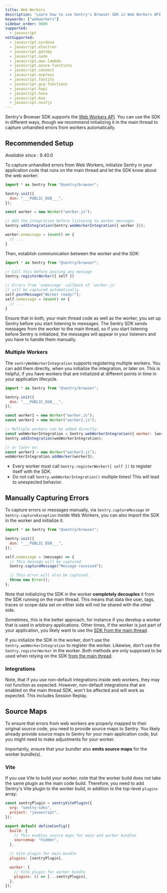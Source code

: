 ```yaml
---
title: Web Workers
description: "Learn how to use Sentry's Browser SDK in Web Workers API."
keywords: ["webworkers"]
sidebar_order: 9000
supported:
  - javascript
notSupported:
  - javascript.cordova
  - javascript.electron
  - javascript.gatsby
  - javascript.node
  - javascript.aws-lambda
  - javascript.azure-functions
  - javascript.connect
  - javascript.express
  - javascript.fastify
  - javascript.gcp-functions
  - javascript.hapi
  - javascript.hono
  - javascript.koa
  - javascript.nestjs
---
```


Sentry's Browser SDK supports the [Web Workers API](https://developer.mozilla.org/en-US/docs/Web/API/Web_Workers_API).
You can use the SDK in different ways, though we recommend initializing it in the main thread to capture unhandled errors from workers automatically.

## Recommended Setup

_Available since_ : 9.40.0

To capture unhandled errors from Web Workers, initialize Sentry in your application code that runs on the main thread 
and let the SDK know about the web worker:

```javascript {filename:index.js} {1-5,9-10}
import * as Sentry from "@sentry/browser";

Sentry.init({
  dsn: "___PUBLIC_DSN___",
});

const worker = new Worker("worker.js");

// Add the integration before listening to worker messages
Sentry.addIntegration(Sentry.webWorkerIntegration({ worker }));

worker.onmessage = (event) => {
  // ...
}
```

Then, establish communication between the worker and the SDK:

```javascript {filename:worker.js}{1-4}
import * as Sentry from "@sentry/browser";

// Call this before posting any message
Sentry.registerWorker({ self })

// Errors from `onmessage` callback of `worker.js`
// will be captured automatically.
self.postMessage("Worker ready!");
self.onmessage = (event) => {
  // ...
}
```

<Alert level="warning" title="The Order Matters">

Ensure that in both, your main thread code as well as the worker, you set up Sentry before you start listening to messages.
The Sentry SDK sends messages from the worker to the main thread, so if you start listening before Sentry is initialized, 
the messages will appear in your listeners and you have to handle them manually.

</Alert>

### Multiple Workers

The `sentryWebWorkerIntegration` supports registering multiple workers. 
You can add them directly, when you initialize the integration, or later on. 
This is helpful, if you have workers that are initialized at different points in time in your application lifecycle.

```javascript {filename:index.js} {1-5, 10-14, 18}
import * as Sentry from "@sentry/browser";

Sentry.init({
  dsn: "___PUBLIC_DSN___",
});

const worker1 = new Worker("worker.js");
const worker2 = new Worker("worker2.js");

// Multiple workers can be added directly:
const webWorkerIntegration = Sentry.webWorkerIntegration({ worker: [worker1, worker2] });
Sentry.addIntegration(webWorkerIntegration);

// or later on:
const worker3 = new Worker("worker3.js");
webWorkerIntegration.addWorker(worker3);
```

<Alert level="warning" title="Keep in Mind">

- Every worker must call `Sentry.registerWorker({ self })` to register itself with the SDK.
- Do not call `Sentry.webWorkerIntegration()` multiple times! This will lead to unexpected behavior.

</Alert>

## Manually Capturing Errors

To capture errors or messages manually, via `Sentry.captureMessage` or `Sentry.captureException` inside Web Workers, you can also import the SDK in the worker and initialize it.

```javascript {filename:worker.js} {1-5,9}
import * as Sentry from "@sentry/browser";

Sentry.init({
  dsn: "___PUBLIC_DSN___",
});

self.onmessage = (message) => {
  // This message will be captured
  Sentry.captureMessage("Message received");

  // This error will also be captured.
  throw new Error();
};
```

Note that initializing the SDK in the worker **completely decouples** it from the SDK running on the main thread.
This means that data like user, tags, traces or scope data set on either side will not be shared with the other side.

Sometimes, this is the better approach, for instance if you develop a worker that is used in arbitrary applications.
Other times, if the worker is just part of your application, you likely want to use the [SDK from the main thread](#recommended-setup).

<Alert level="warning" title="Keep in Mind">

If you initialize the SDK in the worker, don't use the `Sentry.webWorkerIntegration` to register the worker.
Likewise, don't use the `Sentry.registerWorker` in the worker. Both methods are only supposed to be used when relying on the SDK [from the main thread](#recommended-setup).

</Alert>

### Integrations

Note, that if you use non-default integrations inside web workers, they may not function as expected. 
However, non-default integrations that are enabled on the main thread SDK, won't be affected and will work as expected. 
This includes Session Replay.

## Source Maps

To ensure that errors from web workers are properly mapped to their original source code, you need to provide source maps to Sentry.
You likely already provide source maps to Sentry for your main application code, but you might need to make adjustments for your worker.

Importantly, ensure that your bundler also **emits source maps** for the worker bundle(s).

### Vite
If you use Vite to build your worker, note that the worker build does not take the same plugin as the main code build.
Therefore, you need to add Sentry's Vite plugin to the worker build, in addition to the top-level `plugins` array:

```javascript {filename:vite.config.mjs}{1-4,8-9,13,16-17}
const sentryPlugin = sentryVitePlugin({
  org: "sentry-sdks",
  project: "javascript",
});

export default defineConfig({
  build: {
    // This enables source maps for main and worker bundles
    sourcemap: "hidden",
  },

  // Vite plugin for main bundle
  plugins: [sentryPlugin],

  worker: {
    // Vite plugin for worker bundle
    plugins: () => [...sentryPlugin],
  },
});
```